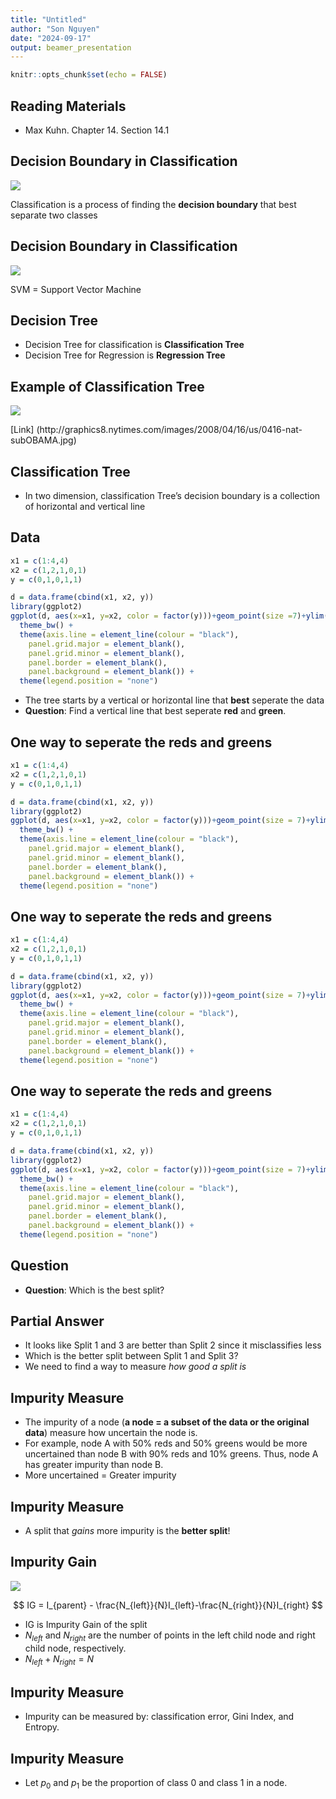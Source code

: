 ```yaml
---
title: "Untitled"
author: "Son Nguyen"
date: "2024-09-17"
output: beamer_presentation
---
```


```r
knitr::opts_chunk$set(echo = FALSE)
```



## Reading Materials

- Max Kuhn. Chapter 14. Section 14.1 


## Decision Boundary in Classification



![](images/db.png)


Classification is a process of finding the **decision boundary** that best separate two classes

## Decision Boundary in Classification



![](images/db1.png)



SVM = Support Vector Machine



## Decision Tree

- Decision Tree for classification is **Classification Tree**
- Decision Tree for Regression is **Regression Tree**

## Example of Classification Tree



![](images/tree2.jpg)


[Link] (http://graphics8.nytimes.com/images/2008/04/16/us/0416-nat-subOBAMA.jpg)


## Classification Tree


- In two dimension, classification Tree's decision boundary is a collection of horizontal and vertical line


## Data


```r
x1 = c(1:4,4)
x2 = c(1,2,1,0,1)
y = c(0,1,0,1,1)

d = data.frame(cbind(x1, x2, y))
library(ggplot2)
ggplot(d, aes(x=x1, y=x2, color = factor(y)))+geom_point(size =7)+ylim(0, 10)+
  theme_bw() +
  theme(axis.line = element_line(colour = "black"),
    panel.grid.major = element_blank(),
    panel.grid.minor = element_blank(),
    panel.border = element_blank(),
    panel.background = element_blank()) +
  theme(legend.position = "none")

```

- The tree starts by a vertical or horizontal line that **best** seperate the data
- **Question**: Find a vertical line that best seperate **red** and **green**. 

## One way to seperate the reds and greens


```r
x1 = c(1:4,4)
x2 = c(1,2,1,0,1)
y = c(0,1,0,1,1)

d = data.frame(cbind(x1, x2, y))
library(ggplot2)
ggplot(d, aes(x=x1, y=x2, color = factor(y)))+geom_point(size = 7)+ylim(0, 10)+geom_vline(xintercept=3/2, linetype="dashed", color = "blue", size=1)+ geom_text(x=3/2, y=.8, label="Split 1", size = 10)+
  theme_bw() +
  theme(axis.line = element_line(colour = "black"),
    panel.grid.major = element_blank(),
    panel.grid.minor = element_blank(),
    panel.border = element_blank(),
    panel.background = element_blank()) +
  theme(legend.position = "none")

```



## One way to seperate the reds and greens


```r
x1 = c(1:4,4)
x2 = c(1,2,1,0,1)
y = c(0,1,0,1,1)

d = data.frame(cbind(x1, x2, y))
library(ggplot2)
ggplot(d, aes(x=x1, y=x2, color = factor(y)))+geom_point(size = 7)+ylim(0, 10)+geom_vline(xintercept=5/2, linetype="dashed", color = "blue", size=1)+ geom_text(x=5/2, y=.8, label="Split 2", size=10)+
  theme_bw() +
  theme(axis.line = element_line(colour = "black"),
    panel.grid.major = element_blank(),
    panel.grid.minor = element_blank(),
    panel.border = element_blank(),
    panel.background = element_blank()) +
  theme(legend.position = "none")

```


## One way to seperate the reds and greens


```r
x1 = c(1:4,4)
x2 = c(1,2,1,0,1)
y = c(0,1,0,1,1)

d = data.frame(cbind(x1, x2, y))
library(ggplot2)
ggplot(d, aes(x=x1, y=x2, color = factor(y)))+geom_point(size = 7)+ylim(0, 10)+geom_vline(xintercept=7/2, linetype="dashed", color = "blue", size=1)+ geom_text(x=7/2, y=.8, label="Split 3", size=10)+
  theme_bw() +
  theme(axis.line = element_line(colour = "black"),
    panel.grid.major = element_blank(),
    panel.grid.minor = element_blank(),
    panel.border = element_blank(),
    panel.background = element_blank()) +
  theme(legend.position = "none")

```


## Question

- **Question**: Which is the best split? 

## Partial Answer

- It looks like Split 1 and 3 are better than Split 2 since it misclassifies less
- Which is the better split between Split 1 and Split 3?
- We need to find a way to measure *how good a split is*


## Impurity Measure

- The impurity of a node (__a node = a subset of the data or the original data__) measure how uncertain the node is.  
- For example, node A with 50% reds and 50% greens would be more uncertained than node B with 90% reds and 10% greens. Thus, node A has greater impurity than node B. 
- More uncertained $=$ Greater impurity

## Impurity Measure

- A split that *gains* more impurity is the **better split**!

## Impurity Gain


![](images/parent_child.png)


$$
IG = I_{parent} - \frac{N_{left}}{N}I_{left}-\frac{N_{right}}{N}I_{right}
$$

- IG is Impurity Gain of the split
- $N_{left}$ and $N_{right}$ are the number of points in the left child node and right child node, respectively. 
- $N_{left}+N_{right}=N$

## Impurity Measure

- Impurity can be measured by: classification error, Gini Index, and Entropy. 

## Impurity Measure

- Let $p_0$ and $p_1$ be the proportion of class 0 and class 1 in a node.  


\begin{align*}
{\text{By Classification Error: }} I &= min\{p_0, p_1\} \\
{\text{By Gini Index: }} I&= 1 - p_0^2-p_1^2 \\
{\text{By Entropy: }} I &= -p_0 \log_2(p_0)-p_1\log_2(p_1) 
\end{align*}




